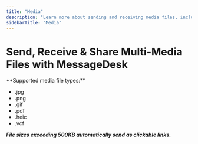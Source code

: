 ```yaml
---
title: "Media"
description: "Learn more about sending and receiving media files, including file size restrictions."
sidebarTitle: "Media"
---
```


# Send, Receive & Share Multi-Media Files with MessageDesk

<Note>
  **Supported media file types:**

  - .jpg
  - .png
  - .gif
  - .pdf
  - .heic
  - .vcf

  **_File sizes exceeding 500KB automatically send as clickable links._**
</Note>